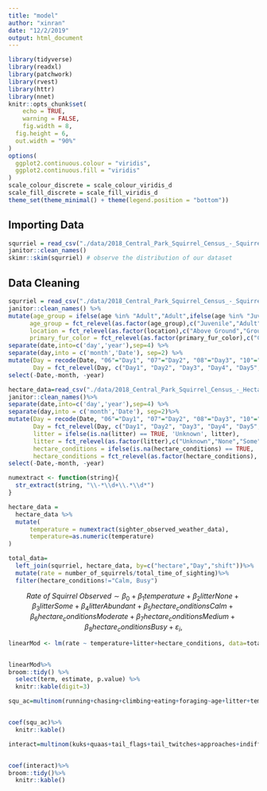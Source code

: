 ```yaml
---
title: "model"
author: "xinran"
date: "12/2/2019"
output: html_document
---
```


```r
library(tidyverse)
library(readxl)
library(patchwork)
library(rvest)
library(httr)
library(nnet)
knitr::opts_chunk$set(
	echo = TRUE,
	warning = FALSE,
	fig.width = 8, 
  fig.height = 6,
  out.width = "90%"
)
options(
  ggplot2.continuous.colour = "viridis",
  ggplot2.continuous.fill = "viridis"
)
scale_colour_discrete = scale_colour_viridis_d
scale_fill_discrete = scale_fill_viridis_d
theme_set(theme_minimal() + theme(legend.position = "bottom"))

```


## Importing Data

```r
squrriel = read_csv("./data/2018_Central_Park_Squirrel_Census_-_Squirrel_Data.csv") %>% 
janitor::clean_names()  
skimr::skim(squrriel) # observe the distribution of our dataset
```


## Data Cleaning

```r
squrriel = read_csv("./data/2018_Central_Park_Squirrel_Census_-_Squirrel_Data.csv") %>% 
janitor::clean_names() %>% 
mutate(age_group = ifelse(age %in% "Adult","Adult",ifelse(age %in% "Juvenile","Juvenile","Unknown")),
      age_group = fct_relevel(as.factor(age_group),c("Juvenile","Adult","Unknown")),
      location = fct_relevel(as.factor(location),c("Above Ground","Ground Plane")),
      primary_fur_color = fct_relevel(as.factor(primary_fur_color),c("Cinnamon","Gray","Black"))) %>% 
separate(date,into=c('day','year'),sep=4) %>% 
separate(day,into = c('month','Date'), sep=2) %>% 
mutate(Day = recode(Date, "06"="Day1", "07"="Day2", "08"="Day3", "10"="Day4", "12"="Day5", "13"="Day6", "14"="Day7", "17"="Day8", "18"="Day9", "19"="Day10", "20"="Day11"),
       Day = fct_relevel(Day, c("Day1", "Day2", "Day3", "Day4", "Day5", "Day6", "Day7", "Day8", "Day9", "Day10", "Day11")))%>%
select(-Date,-month, -year)
```

```r
hectare_data=read_csv("./data/2018_Central_Park_Squirrel_Census_-_Hectare_Data.csv") %>% 
janitor::clean_names()%>%
separate(date,into=c('day','year'),sep=4) %>% 
separate(day,into = c('month','Date'), sep=2)%>%
mutate(Day = recode(Date, "06"="Day1", "07"="Day2", "08"="Day3", "10"="Day4", "12"="Day5", "13"="Day6", "14"="Day7", "17"="Day8", "18"="Day9", "19"="Day10", "20"="Day11"),
       Day = fct_relevel(Day, c("Day1", "Day2", "Day3", "Day4", "Day5", "Day6", "Day7", "Day8", "Day9", "Day10", "Day11")),
       litter = ifelse(is.na(litter) == TRUE, 'Unknown', litter),
       litter = fct_relevel(as.factor(litter),c("Unknown","None","Some","Abundant")),
       hectare_conditions = ifelse(is.na(hectare_conditions) == TRUE, 'Unknown', hectare_conditions),
       hectare_conditions = fct_relevel(as.factor(hectare_conditions), c("Unknown", "Calm", "Moderate", "Medium","Busy")))%>%
select(-Date,-month, -year)

numextract <- function(string){ 
  str_extract(string, "\\-*\\d+\\.*\\d*")
}

hectare_data = 
  hectare_data %>% 
  mutate(
      temperature = numextract(sighter_observed_weather_data),
      temperature=as.numeric(temperature)
)
```

```r
total_data=
  left_join(squrriel, hectare_data, by=c("hectare","Day","shift"))%>%
  mutate(rate = number_of_squirrels/total_time_of_sighting)%>%
  filter(hectare_conditions!="Calm, Busy")
```

$$ Rate \ of \ Squirrel \ Observed \sim \beta_0 + \beta_1 temperature + \beta_2 litterNone + \beta_3 litterSome + \beta_4 litterAbundant + \beta_5 hectare_conditionsCalm +\beta_6 hectare_conditionsModerate +\beta_7 hectare_conditionsMedium +\beta_8 hectare_conditionsBusy + \varepsilon_i,$$


```r
linearMod <- lm(rate ~ temperature+litter+hectare_conditions, data=total_data)


linearMod%>%
broom::tidy() %>% 
  select(term, estimate, p.value) %>%
  knitr::kable(digit=3)
```


```r
squ_ac=multinom(running+chasing+climbing+eating+foraging~age+litter+temperature,data=total_data)


coef(squ_ac)%>%
  knitr::kable()


```


```r
interact=multinom(kuks+quaas+tail_flags+tail_twitches+approaches+indifferent+runs_from~age+litter+temperature,data=total_data)


coef(interact)%>%
broom::tidy()%>%
  knitr::kable()
```



